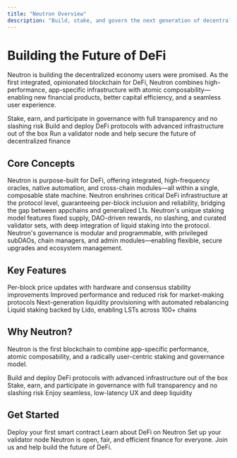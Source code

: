 ```yaml
---
title: "Neutron Overview"
description: "Build, stake, and govern the next generation of decentralized finance"
---
```


# Building the Future of DeFi

Neutron is building the decentralized economy users were promised. As the first integrated, opinionated blockchain for DeFi, Neutron combines high-performance, app-specific infrastructure with atomic composability—enabling new financial products, better capital efficiency, and a seamless user experience.

<CardGroup cols={3}>
  <Card title="For Users" icon="user" iconType="duotone" href="/users/quickstart">
    Stake, earn, and participate in governance with full transparency and no slashing risk
  </Card>
  <Card title="For Developers" icon="code" iconType="duotone" href="/developers/quickstart">
    Build and deploy DeFi protocols with advanced infrastructure out of the box
  </Card>
  <Card title="For Validators" icon="server" iconType="duotone" href="/validators/overview">
    Run a validator node and help secure the future of decentralized finance
  </Card>
</CardGroup>

## Core Concepts

<CardGroup cols={2}>
  <Card title="Integrated Architecture" icon="puzzle-piece" iconType="duotone" href="/concepts/integrated-architecture">
    Neutron is purpose-built for DeFi, offering integrated, high-frequency oracles, native automation, and cross-chain modules—all within a single, composable state machine.
  </Card>
  <Card title="Opinionated Blockchains" icon="compass" iconType="duotone" href="/concepts/opinionated-blockchains">
    Neutron enshrines critical DeFi infrastructure at the protocol level, guaranteeing per-block inclusion and reliability, bridging the gap between appchains and generalized L1s.
  </Card>
  <Card title="Proof of Liquid Staking" icon="shield-check" iconType="duotone" href="/concepts/proof-of-liquid-staking">
    Neutron's unique staking model features fixed supply, DAO-driven rewards, no slashing, and curated validator sets, with deep integration of liquid staking into the protocol.
  </Card>
  <Card title="Modular Governance" icon="gavel" iconType="duotone" href="/concepts/modular-governance">
    Neutron's governance is modular and programmable, with privileged subDAOs, chain managers, and admin modules—enabling flexible, secure upgrades and ecosystem management.
  </Card>
</CardGroup>

## Key Features

<CardGroup cols={2}>
  <Card title="High-Frequency Oracle" icon="bolt" iconType="duotone" href="/developers/modules/oracle">
    Per-block price updates with hardware and consensus stability improvements
  </Card>
  <Card title="Duality Performance" icon="gauge-high" iconType="duotone" href="/concepts/duality-performance">
    Improved performance and reduced risk for market-making protocols
  </Card>
  <Card title="Supervaults" icon="vault" iconType="duotone" href="/users/defi/supervaults">
    Next-generation liquidity provisioning with automated rebalancing
  </Card>
  <Card title="Drop Protocol" icon="droplet" iconType="duotone" href="/users/defi/drop">
    Liquid staking backed by Lido, enabling LSTs across 100+ chains
  </Card>
</CardGroup>

## Why Neutron?

Neutron is the first blockchain to combine app-specific performance, atomic composability, and a radically user-centric staking and governance model.

<CardGroup cols={3}>
  <Card title="Build" icon="code" iconType="duotone">
    Build and deploy DeFi protocols with advanced infrastructure out of the box
  </Card>
  <Card title="Stake" icon="chart-line" iconType="duotone">
    Stake, earn, and participate in governance with full transparency and no slashing risk
  </Card>
  <Card title="Govern" icon="users" iconType="duotone">
    Enjoy seamless, low-latency UX and deep liquidity
  </Card>
</CardGroup>

## Get Started

<CardGroup cols={3}>
  <Card title="Start Building" icon="rocket" iconType="duotone" href="/developers/quickstart">
    Deploy your first smart contract
  </Card>
  <Card title="Explore DeFi" icon="compass" iconType="duotone" href="/users/defi/overview">
    Learn about DeFi on Neutron
  </Card>
  <Card title="Run a Validator" icon="server" iconType="duotone" href="/validators/running-a-node">
    Set up your validator node
  </Card>
</CardGroup>

<Note>
  Neutron is open, fair, and efficient finance for everyone. Join us and help build the future of DeFi.
</Note> 